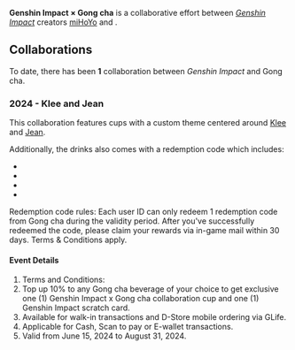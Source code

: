 {{CustomTabs
|tab1 = Overview
|tab2 = Gallery
}}
{{Stub|more details from https://gongcha.ph/gong-cha-x-genshin-impact/}}
{{Event Infobox
|name              = Genshin Impact × Gong cha
|image             = Collaboration Genshin Impact × Gong cha.png
|type              = Collaboration
|country    = Philippines
|start_date = 2024-06-15
|end_date   = 2024-08-31
}}
'''Genshin Impact × Gong cha''' is a collaborative effort between ''[[Genshin Impact]]'' creators [[miHoYo]] and {{w|Gong Cha|Gong cha}}.

{{Description|From June 15 to August 31, enjoy exclusive themed cups and receive a scratch card with in-game rewards with every 10% top-up purchase of your favorite Gong cha drinks. Don’t miss out on this limited-time adventure! }}

==Collaborations==
To date, there has been '''1''' collaboration between ''Genshin Impact'' and Gong cha.

===2024 - Klee and Jean===
This collaboration features cups with a custom theme centered around [[Klee]] and [[Jean]].

Additionally, the drinks also comes with a redemption code which includes:
* {{Item|Primogem|x=40}}
* {{Item|Fruity Smoothie|x=2}}
* {{Item|Fruity Duet|x=2}}
* {{Item|Cheese and Dew Teatime|x=1}}

Redemption code rules:
Each user ID can only redeem 1 redemption code from Gong cha
during the validity period. After you've successfully redeemed
the code, please claim your rewards via in-game mail within
30 days. Terms & Conditions apply.

====Event Details====

# Terms and Conditions:
# Top up 10% to any Gong cha beverage of your choice to get exclusive one (1) Genshin Impact x Gong cha collaboration cup and one (1) Genshin Impact scratch card.
# Available for walk-in transactions and D-Store mobile ordering via GLife.
# Applicable for Cash, Scan to pay or E-wallet transactions.
# Valid from June 15, 2024 to August 31, 2024.